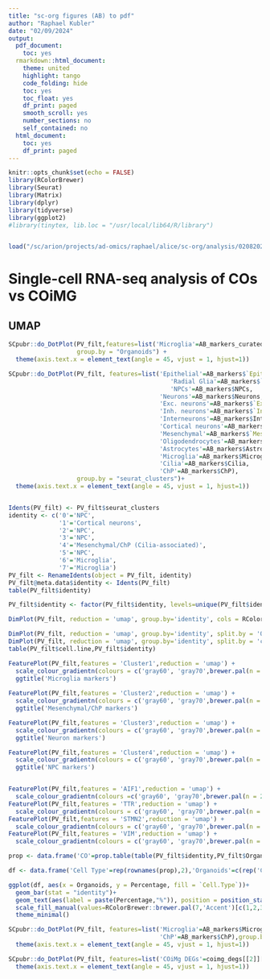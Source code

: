 ```yaml
---
title: "sc-org figures (AB) to pdf"
author: "Raphael Kubler"
date: "02/09/2024"
output:
  pdf_document:
    toc: yes
  rmarkdown::html_document:
    theme: united
    highlight: tango
    code_folding: hide
    toc: yes
    toc_float: yes
    df_print: paged
    smooth_scroll: yes
    number_sections: no
    self_contained: no
  html_document:
    toc: yes
    df_print: paged
---
```


```r
knitr::opts_chunk$set(echo = FALSE)
library(RColorBrewer)
library(Seurat)
library(Matrix)
library(dplyr)
library(tidyverse)
library(ggplot2)
#library(tinytex, lib.loc = "/usr/local/lib64/R/library")


load("/sc/arion/projects/ad-omics/raphael/alice/sc-org/analysis/02082024_V1.30 analysis_final figures.RData")
```

# Single-cell RNA-seq analysis of COs vs COiMG

## UMAP

```r
SCpubr::do_DotPlot(PV_filt,features=list('Microglia'=AB_markers_curated$Microglia),
                   group.by = "Organoids") + 
  theme(axis.text.x = element_text(angle = 45, vjust = 1, hjust=1))

SCpubr::do_DotPlot(PV_filt, features=list('Epithelial'=AB_markers$`Epithelial Cells`,
                                             'Radial Glia'=AB_markers$`Radial Glia`,
                                             'NPCs'=AB_markers$NPCs,
                                          'Neurons'=AB_markers$Neurons,
                                          'Exc. neurons'=AB_markers$`Excitatory neurons`,
                                          'Inh. neurons'=AB_markers$`Inhibitory neurons`,
                                          'Interneurons'=AB_markers$Interneurons,
                                          'Cortical neurons'=AB_markers$`Cortical neurons`,
                                          'Mesenchymal'=AB_markers$`Mesenchymal cells`,
                                          'Oligodendrocytes'=AB_markers$Oligodendrocytes,
                                          'Astrocytes'=AB_markers$Astrocytes,
                                          'Microglia'=AB_markers$Microglia,
                                          'Cilia'=AB_markers$Cilia,
                                          'ChP'=AB_markers$ChP),
                   group.by = "seurat_clusters")+ 
  theme(axis.text.x = element_text(angle = 45, vjust = 1, hjust=1))



```


```r
Idents(PV_filt) <- PV_filt$seurat_clusters
identity <- c('0'='NPC',
              '1'='Cortical neurons',
              '2'='NPC',
              '3'='NPC',
              '4'='Mesenchymal/ChP (Cilia-associated)',
              '5'='NPC',
              '6'='Microglia',
              '7'='Microglia')
PV_filt <- RenameIdents(object = PV_filt, identity)
PV_filt@meta.data$identity <- Idents(PV_filt)
table(PV_filt$identity)

PV_filt$identity <- factor(PV_filt$identity, levels=unique(PV_filt$identity))

DimPlot(PV_filt, reduction = 'umap', group.by='identity', cols = RColorBrewer::brewer.pal(7,'Accent')[c(1,2,3,6)])


```

```r

DimPlot(PV_filt, reduction = 'umap', group.by='identity', split.by = 'Organoids', cols = RColorBrewer::brewer.pal(7,'Accent')[c(1,2,3,6)])
DimPlot(PV_filt, reduction = 'umap', group.by='identity', split.by = 'cell.line', cols = RColorBrewer::brewer.pal(7,'Accent')[c(1,2,3,6)])
table(PV_filt$cell.line,PV_filt$identity)
```

```r
FeaturePlot(PV_filt,features = 'Cluster1',reduction = 'umap') + 
  scale_colour_gradientn(colours = c('gray60', 'gray70',brewer.pal(n = 2, name = "OrRd"))) +
  ggtitle('Microglia markers')
  
FeaturePlot(PV_filt,features = 'Cluster2',reduction = 'umap') + 
  scale_colour_gradientn(colours = c('gray60', 'gray70',brewer.pal(n = 2, name = "OrRd"))) +
  ggtitle('Mesenchymal/ChP markers')

FeaturePlot(PV_filt,features = 'Cluster3',reduction = 'umap') + 
  scale_colour_gradientn(colours = c('gray60', 'gray70',brewer.pal(n = 2, name = "OrRd"))) +
  ggtitle('Neuron markers')

FeaturePlot(PV_filt,features = 'Cluster4',reduction = 'umap') + 
  scale_colour_gradientn(colours = c('gray60', 'gray70',brewer.pal(n = 2, name = "OrRd"))) +
  ggtitle('NPC markers')


FeaturePlot(PV_filt,features = 'AIF1',reduction = 'umap') + 
  scale_colour_gradientn(colours =c('gray60', 'gray70',brewer.pal(n = 2, name = "OrRd")))
FeaturePlot(PV_filt,features = 'TTR',reduction = 'umap') + 
  scale_colour_gradientn(colours = c('gray60', 'gray70',brewer.pal(n = 2, name = "OrRd")))
FeaturePlot(PV_filt,features = 'STMN2',reduction = 'umap') + 
  scale_colour_gradientn(colours = c('gray60', 'gray70',brewer.pal(n = 2, name = "OrRd")))
FeaturePlot(PV_filt,features = 'VIM',reduction = 'umap') + 
  scale_colour_gradientn(colours = c('gray60', 'gray70',brewer.pal(n = 2, name = "OrRd")))


```


```r
prop <- data.frame('CO'=prop.table(table(PV_filt$identity,PV_filt$Organoids)[,1]),'COiMg'=prop.table(table(PV_filt$identity,PV_filt$Organoids)[,2]))

df <- data.frame('Cell Type'=rep(rownames(prop),2),'Organoids'=c(rep('CO',4),rep('COiMg',4)),'Percentage'=round(c(prop[,1],prop[,2])*100,2))

ggplot(df, aes(x = Organoids, y = Percentage, fill = `Cell.Type`))+
  geom_bar(stat = "identity")+
  geom_text(aes(label = paste(Percentage,"%")), position = position_stack(vjust = 0.5)) +
  scale_fill_manual(values=RColorBrewer::brewer.pal(7,'Accent')[c(1,2,3,6)]) +
  theme_minimal()


```

```r
SCpubr::do_DotPlot(PV_filt, features=list('Microglia'=AB_markers$Microglia,'Cilia'=AB_markers$Cilia,
                                          'ChP'=AB_markers$ChP),group.by = 'Organoids')+ 
  theme(axis.text.x = element_text(angle = 45, vjust = 1, hjust=1))


```


```r
SCpubr::do_DotPlot(PV_filt, features=list('COiMg DEGs'=coimg_degs[[2]][coimg_degs[[2]] %in% rownames(PV_filt)]),group.by = 'identity')+ 
  theme(axis.text.x = element_text(angle = 45, vjust = 1, hjust=1))
```










